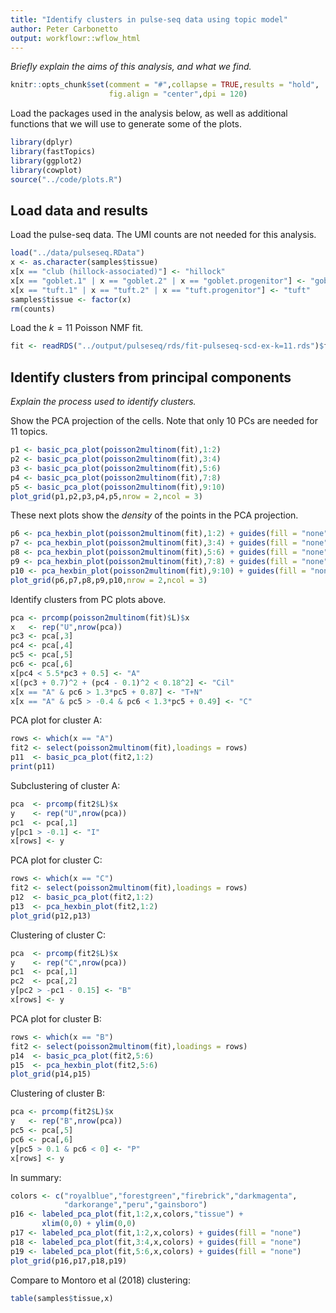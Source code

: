 ```yaml
---
title: "Identify clusters in pulse-seq data using topic model"
author: Peter Carbonetto
output: workflowr::wflow_html
---
```


*Briefly explain the aims of this analysis, and what we find.*

```r
knitr::opts_chunk$set(comment = "#",collapse = TRUE,results = "hold",
                      fig.align = "center",dpi = 120)
```

Load the packages used in the analysis below, as well as additional
functions that we will use to generate some of the plots.

```r
library(dplyr)
library(fastTopics)
library(ggplot2)
library(cowplot)
source("../code/plots.R")
```

Load data and results
---------------------

Load the pulse-seq data. The UMI counts are not needed for this analysis.

```r
load("../data/pulseseq.RData")
x <- as.character(samples$tissue)
x[x == "club (hillock-associated)"] <- "hillock"
x[x == "goblet.1" | x == "goblet.2" | x == "goblet.progenitor"] <- "goblet"
x[x == "tuft.1" | x == "tuft.2" | x == "tuft.progenitor"] <- "tuft"
samples$tissue <- factor(x)
rm(counts)
```

Load the $k = 11$ Poisson NMF fit.

```r
fit <- readRDS("../output/pulseseq/rds/fit-pulseseq-scd-ex-k=11.rds")$fit
```

Identify clusters from principal components
-------------------------------------------

*Explain the process used to identify clusters.*

Show the PCA projection of the cells. Note that only 10 PCs are needed
for 11 topics.

```r
p1 <- basic_pca_plot(poisson2multinom(fit),1:2)
p2 <- basic_pca_plot(poisson2multinom(fit),3:4)
p3 <- basic_pca_plot(poisson2multinom(fit),5:6)
p4 <- basic_pca_plot(poisson2multinom(fit),7:8)
p5 <- basic_pca_plot(poisson2multinom(fit),9:10)
plot_grid(p1,p2,p3,p4,p5,nrow = 2,ncol = 3)
```

These next plots show the *density* of the points in the PCA projection.

```r
p6 <- pca_hexbin_plot(poisson2multinom(fit),1:2) + guides(fill = "none")
p7 <- pca_hexbin_plot(poisson2multinom(fit),3:4) + guides(fill = "none")
p8 <- pca_hexbin_plot(poisson2multinom(fit),5:6) + guides(fill = "none")
p9 <- pca_hexbin_plot(poisson2multinom(fit),7:8) + guides(fill = "none")
p10 <- pca_hexbin_plot(poisson2multinom(fit),9:10) + guides(fill = "none")
plot_grid(p6,p7,p8,p9,p10,nrow = 2,ncol = 3)
```

Identify clusters from PC plots above.

```r
pca <- prcomp(poisson2multinom(fit)$L)$x
x   <- rep("U",nrow(pca))
pc3 <- pca[,3]
pc4 <- pca[,4]
pc5 <- pca[,5]
pc6 <- pca[,6]
x[pc4 < 5.5*pc3 + 0.5] <- "A"
x[(pc3 + 0.7)^2 + (pc4 - 0.1)^2 < 0.18^2] <- "Cil"
x[x == "A" & pc6 > 1.3*pc5 + 0.87] <- "T+N"
x[x == "A" & pc5 > -0.4 & pc6 < 1.3*pc5 + 0.49] <- "C"
```

PCA plot for cluster A:

```r
rows <- which(x == "A")
fit2 <- select(poisson2multinom(fit),loadings = rows)
p11  <- basic_pca_plot(fit2,1:2)
print(p11)
```

Subclustering of cluster A:

```r
pca  <- prcomp(fit2$L)$x
y    <- rep("U",nrow(pca))
pc1  <- pca[,1]
y[pc1 > -0.1] <- "I"
x[rows] <- y
```

PCA plot for cluster C:

```r
rows <- which(x == "C")
fit2 <- select(poisson2multinom(fit),loadings = rows)
p12  <- basic_pca_plot(fit2,1:2)
p13  <- pca_hexbin_plot(fit2,1:2)
plot_grid(p12,p13)
```

Clustering of cluster C:

```r
pca  <- prcomp(fit2$L)$x
y    <- rep("C",nrow(pca))
pc1  <- pca[,1]
pc2  <- pca[,2]
y[pc2 > -pc1 - 0.15] <- "B"
x[rows] <- y
```

PCA plot for cluster B:

```r
rows <- which(x == "B")
fit2 <- select(poisson2multinom(fit),loadings = rows)
p14  <- basic_pca_plot(fit2,5:6)
p15  <- pca_hexbin_plot(fit2,5:6)
plot_grid(p14,p15)
```

Clustering of cluster B:

```r
pca <- prcomp(fit2$L)$x
y   <- rep("B",nrow(pca))
pc5 <- pca[,5]
pc6 <- pca[,6]
y[pc5 > 0.1 & pc6 < 0] <- "P"
x[rows] <- y
```

In summary:

```r
colors <- c("royalblue","forestgreen","firebrick","darkmagenta",
            "darkorange","peru","gainsboro")
p16 <- labeled_pca_plot(fit,1:2,x,colors,"tissue") +
       xlim(0,0) + ylim(0,0)
p17 <- labeled_pca_plot(fit,1:2,x,colors) + guides(fill = "none")
p18 <- labeled_pca_plot(fit,3:4,x,colors) + guides(fill = "none")
p19 <- labeled_pca_plot(fit,5:6,x,colors) + guides(fill = "none")
plot_grid(p16,p17,p18,p19)
```

Compare to Montoro et al (2018) clustering:

```r
table(samples$tissue,x)
```
